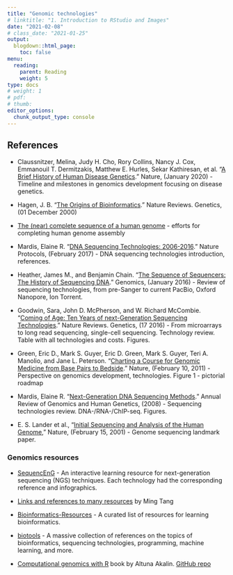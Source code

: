 ```yaml
---
title: "Genomic technologies"
# linktitle: "1. Introduction to RStudio and Images"
date: "2021-02-08"
# class_date: "2021-01-25"
output:
  blogdown::html_page:
    toc: false
menu:
  reading:
    parent: Reading
    weight: 5
type: docs
# weight: 1 
# pdf: 
# thumb: 
editor_options: 
  chunk_output_type: console
---
```


## References

- Claussnitzer, Melina, Judy H. Cho, Rory Collins, Nancy J. Cox, Emmanouil T. Dermitzakis, Matthew E. Hurles, Sekar Kathiresan, et al. “[A Brief History of Human Disease Genetics](https://doi.org/10.1038/s41586-019-1879-7).” Nature, (January 2020) - Timeline and milestones in genomics development focusing on disease genetics.

- Hagen, J. B. “[The Origins of Bioinformatics](https://doi.org/10.1038/35042090).” Nature Reviews. Genetics, (01 December 2000)

- [The (near) complete sequence of a human genome](https://genomeinformatics.github.io/CHM13v1/) - efforts for completing human genome assembly

- Mardis, Elaine R. “[DNA Sequencing Technologies: 2006-2016](https://doi.org/10.1038/nprot.2016.182).” Nature Protocols, (February 2017) - DNA sequencing technologies introduction, references.

- Heather, James M., and Benjamin Chain. “[The Sequence of Sequencers: The History of Sequencing DNA](https://doi.org/10.1016/j.ygeno.2015.11.003).” Genomics, (January 2016) - Review of sequencing technologies, from pre-Sanger to current PacBio, Oxford Nanopore, Ion Torrent.

- Goodwin, Sara, John D. McPherson, and W. Richard McCombie. “[Coming of Age: Ten Years of next-Generation Sequencing Technologies](https://doi.org/10.1038/nrg.2016.49).” Nature Reviews. Genetics, (17 2016) - From microarrays to long read sequencing, single-cell sequencing. Technology review. Table with all technologies and costs. Figures.

- Green, Eric D., Mark S. Guyer, Eric D. Green, Mark S. Guyer, Teri A. Manolio, and Jane L. Peterson. “[Charting a Course for Genomic Medicine from Base Pairs to Bedside](https://doi.org/10.1038/nature09764).” Nature, (February 10, 2011) - Perspective on genomics development, technologies. Figure 1 - pictorial roadmap

- Mardis, Elaine R. “[Next-Generation DNA Sequencing Methods](https://doi.org/10.1146/annurev.genom.9.081307.164359).” Annual Review of Genomics and Human Genetics, (2008) - Sequencing technologies review. DNA-/RNA-/ChIP-seq. Figures.

- E. S. Lander et al., “[Initial Sequencing and Analysis of the Human Genome](https://doi.org/10.1038/35057062),” Nature, (February 15, 2001) - Genome sequencing landmark paper.

<!--
- Cordaux, Richard, and Mark A. Batzer. “[The Impact of Retrotransposons on Human Genome Evolution](https://doi.org/10.1038/nrg2640).” Nature Reviews. Genetics, (October 2009)

- Rothberg, Jonathan M, and John H Leamon. “The Development and Impact of 454 Sequencing.” Nature Biotechnology 26, no. 10 (October 2008): 1117–24. doi:10.1038/nbt1485. - 454 sequencing, history of sequencing development, pyrosequencing. Other technologies - Box 1, Table 2
-->

### Genomics resources

- [SequencEnG](http://education.knoweng.org/sequenceng/index.html) - An interactive learning resource for next-generation sequencing (NGS) techniques. Each technology had the corresponding reference and infographics.

- [Links and references to many resources](https://github.com/crazyhottommy/getting-started-with-genomics-tools-and-resources) by Ming Tang

- [Bioinformatics-Resources](https://github.com/YTLogos/Bioinformatics-Resources) -  A curated list of resources for learning bioinformatics.

- [biotools](https://github.com/jdidion/biotools) - A massive collection of references on the topics of bioinformatics, sequencing technologies, programming, machine learning, and more.

- [Computational genomics with R](https://compgenomr.github.io/book/) book by Altuna Akalin. [GitHub repo](https://github.com/compgenomr/book)
